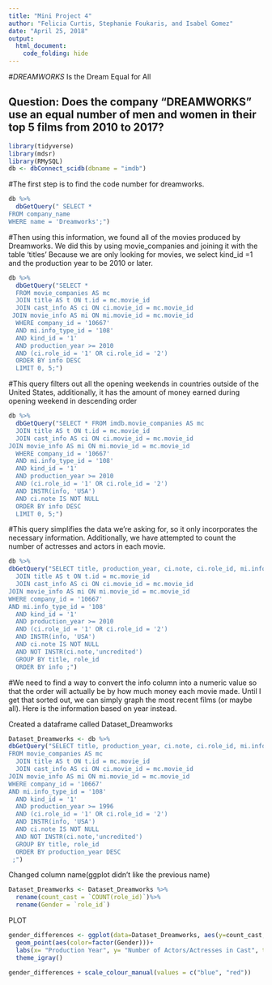 ```yaml
---
title: "Mini Project 4"
author: "Felicia Curtis, Stephanie Foukaris, and Isabel Gomez"
date: "April 25, 2018"
output: 
  html_document:
    code_folding: hide
---
```

#*DREAMWORKS* Is the Dream Equal for All

## Question: Does the company "DREAMWORKS" use an equal number of men and women in their top 5 films from 2010 to 2017?

```r
library(tidyverse)
library(mdsr)
library(RMySQL)
db <- dbConnect_scidb(dbname = "imdb")
```

#The first step is to find the code number for dreamworks.

```r
db %>%
  dbGetQuery(" SELECT * 
FROM company_name
WHERE name = 'Dreamworks';")
``` 

#Then using this information, we found all of the movies produced by Dreamworks. We did this by using movie_companies and joining it with the table 'titles' Because we are only looking for movies, we select kind_id =1 and the production year to be 2010 or later. 

```r
db %>%
  dbGetQuery("SELECT *
  FROM movie_companies AS mc
  JOIN title AS t ON t.id = mc.movie_id
  JOIN cast_info AS ci ON ci.movie_id = mc.movie_id
 JOIN movie_info AS mi ON mi.movie_id = mc.movie_id
  WHERE company_id = '10667' 
  AND mi.info_type_id = '108'
  AND kind_id = '1' 
  AND production_year >= 2010
  AND (ci.role_id = '1' OR ci.role_id = '2')
  ORDER BY info DESC
  LIMIT 0, 5;")
```

#This query filters out all the opening weekends in countries outside of the United States, additionally, it has the amount of money earned during opening weekend in descending order
```r
db %>%
  dbGetQuery("SELECT * FROM imdb.movie_companies AS mc
  JOIN title AS t ON t.id = mc.movie_id
  JOIN cast_info AS ci ON ci.movie_id = mc.movie_id
JOIN movie_info AS mi ON mi.movie_id = mc.movie_id
  WHERE company_id = '10667' 
  AND mi.info_type_id = '108'
  AND kind_id = '1' 
  AND production_year >= 2010
  AND (ci.role_id = '1' OR ci.role_id = '2')
  AND INSTR(info, 'USA')
  AND ci.note IS NOT NULL
  ORDER BY info DESC 
  LIMIT 0, 5;")
```
#This query simplifies the data we're asking for, so it only incorporates the necessary information. Additionally, we have attempted to count the number of actresses and actors in each movie. 

```r
db %>%
dbGetQuery("SELECT title, production_year, ci.note, ci.role_id, mi.info, COUNT(role_id) FROM movie_companies AS mc
  JOIN title AS t ON t.id = mc.movie_id
  JOIN cast_info AS ci ON ci.movie_id = mc.movie_id
JOIN movie_info AS mi ON mi.movie_id = mc.movie_id
WHERE company_id = '10667'
AND mi.info_type_id = '108'
  AND kind_id = '1' 
  AND production_year >= 2010
  AND (ci.role_id = '1' OR ci.role_id = '2')
  AND INSTR(info, 'USA')
  AND ci.note IS NOT NULL
  AND NOT INSTR(ci.note,'uncredited')
  GROUP BY title, role_id
  ORDER BY info ;")
```
#We need to find a way to convert the info column into a numeric value so that the order will actually be by how much money each movie made. Until I get that sorted out, we can simply graph the most recent films (or maybe all). Here is the information based on year instead. 

Created a dataframe called Dataset_Dreamworks

```r
Dataset_Dreamworks <- db %>%
dbGetQuery("SELECT title, production_year, ci.note, ci.role_id, mi.info, COUNT(role_id) 
FROM movie_companies AS mc
  JOIN title AS t ON t.id = mc.movie_id
  JOIN cast_info AS ci ON ci.movie_id = mc.movie_id
JOIN movie_info AS mi ON mi.movie_id = mc.movie_id
WHERE company_id = '10667'
AND mi.info_type_id = '108'
  AND kind_id = '1' 
  AND production_year >= 1996
  AND (ci.role_id = '1' OR ci.role_id = '2')
  AND INSTR(info, 'USA')
  AND ci.note IS NOT NULL
  AND NOT INSTR(ci.note,'uncredited')
  GROUP BY title, role_id
  ORDER BY production_year DESC
 ;")
```

Changed column name(ggplot didn't like the previous name)
```r
Dataset_Dreamworks <- Dataset_Dreamworks %>%
  rename(count_cast = `COUNT(role_id)`)%>%
  rename(Gender = `role_id`)
```

PLOT
```r
gender_differences <- ggplot(data=Dataset_Dreamworks, aes(y=count_cast, x=production_year)) +
  geom_point(aes(color=factor(Gender)))+
  labs(x= "Production Year", y= "Number of Actors/Actresses in Cast", title = "Gender Gap in Top Movies from Dreamwork Productions")+
  theme_igray()

gender_differences + scale_colour_manual(values = c("blue", "red"))
```